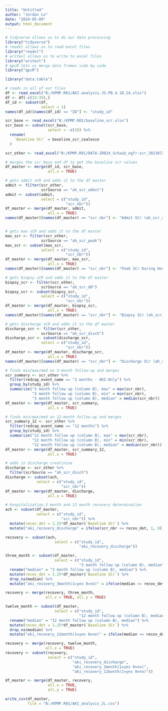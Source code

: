 ```yaml
---
title: "Untitled"
author: "Jordan Lo"
date: "2024-05-09"
output: html_document
---
```


```r
# tidyverse allows us to do our data processing
library("tidyverse")
# readxl allows us to read excel files
library("readxl")
# writexl allows us to write to excel files
library("writexl")
# qpcR lets us merge data frames side by side
library("qpcR")

library("data.table")
```

```r
# reads in all of our files
df <- read_excel("B:/KPMP.R01/AKI.analysis.JS.PB.4.18.24.xlsx")
df <- df[-c(32:35),]
df_id <- subset(df,
                select = 1)
names(df_id)[names(df_id) == "ID"] <- "study_id"

scr_base <- read_excel("B:/KPMP.R01/baseline_scr.xlsx") 
scr_base <- subset(scr_base,
                   select = -c(3)) %>%
  rename(
    `Baseline SCr` = baseline_scr_coalesce
  )

scr_other <- read_excel("B:/KPMP.R01/DATA-IR024_Schaub_egfr-scr_20230723V1.xlsx")
```

```r
# merges the scr_base and df to get the baseline scr values
df_master <- merge(df_id, scr_base,
                   all.x = TRUE)

# gets admit sCR and adds it to the df master
admit <- filter(scr_other,
                scrSource == "ah_scr_admit")
admit <- subset(admit,
                select = c("study_id",
                           "scr_nbr"))
df_master <- merge(df_master, admit,
                   all.x = TRUE)
names(df_master)[names(df_master) == "scr_nbr"] <- "Admit SCr (ah_scr_admit)"


# gets max sCR and adds it to the df master
max_scr <- filter(scr_other,
                scrSource == "ah_scr_peak")
max_scr <- subset(max_scr,
                select = c("study_id",
                           "scr_nbr"))
df_master <- merge(df_master, max_scr,
                   all.x = TRUE)
names(df_master)[names(df_master) == "scr_nbr"] <- "Peak SCr During Hospitalization (ah_scr_peak)"

# gets biopsy sCR and adds it to the df master
biopsy_scr <- filter(scr_other,
                scrSource == "ah_scr_d0")
biopsy_scr <- subset(biopsy_scr,
                select = c("study_id",
                           "scr_nbr"))
df_master <- merge(df_master, biopsy_scr,
                   all.x = TRUE)
names(df_master)[names(df_master) == "scr_nbr"] <- "Biopsy SCr (ah_scr_d0)"

# gets discharge sCR and adds it to the df master
discharge_scr <- filter(scr_other,
                scrSource == "ah_scr_disch")
discharge_scr <- subset(discharge_scr,
                select = c("study_id",
                           "scr_nbr"))
df_master <- merge(df_master, discharge_scr,
                   all.x = TRUE)
names(df_master)[names(df_master) == "scr_nbr"] <- "Discharge SCr (ah_scr_disch)"

# finds min/max/med on 3-month follow-up and merges
scr_summary <- scr_other %>%
  filter(redcap_event_name == "3 months - AKI-Only") %>%
  group_by(study_id) %>%
  summarize("3 month follow up (column B), max" = max(scr_nbr),
            "3 month follow up (column B), min" = min(scr_nbr),
            "3 month follow up (column B), median" = median(scr_nbr))
df_master <- merge(df_master, scr_summary,
                   all.x = TRUE)

# finds min/max/med on 12-month follow-up and merges
scr_summary_12 <- scr_other %>%
  filter(redcap_event_name == "12 months") %>%
  group_by(study_id) %>%
  summarize("12 month follow up (column B), max" = max(scr_nbr),
            "12 month follow up (column B), min" = min(scr_nbr),
            "12 month follow up (column B), median" = median(scr_nbr))
df_master <- merge(df_master, scr_summary_12,
                   all.x = TRUE)

# adds in discharge creatinine
discharge <- scr_other %>%
  filter(scrSource == "ah_scr_disch")
discharge <- subset(ach,
              select = c("study_id",
                         "scr_nbr"))
df_master <- merge(df_master, discharge,
                   all.x = TRUE)
```


```r
# hospitalization,3 month and 12 month recovery determination
ach <- subset(df_master,
              select = c("study_id",
                         "scr_nbr")) %>%
  mutate(recov_det = 1.25*df_master$`Baseline SCr`) %>%
  mutate("aki_recovery_discharge" = ifelse(scr_nbr <= recov_det, 1, 0))

recovery <- subset(ach,
                      select = c("study_id",
                                 "aki_recovery_discharge"))

three_month <- subset(df_master,
                      select = c("study_id",
                                 "3 month follow up (column B), median")) %>%
  rename("median" = "3 month follow up (column B), median") %>%
  mutate(recov_det = 1.25*df_master$`Baseline SCr`) %>%
  drop_na(median) %>%
  mutate("aki_recovery_3month(1=yes 0=no)" = ifelse(median <= recov_det, 1, 0))

recovery <- merge(recovery, three_month,
                  all.x = TRUE, all.y = TRUE)

twelve_month <- subset(df_master,
                      select = c("study_id",
                                 "12 month follow up (column B), median")) %>%
  rename("median" = "12 month follow up (column B), median") %>%
  mutate(recov_det = 1.25*df_master$`Baseline SCr`) %>%
  drop_na(median) %>%
  mutate("aki_recovery_12month(1=yes 0=no)" = ifelse(median <= recov_det, 1, 0))

recovery <- merge(recovery, twelve_month,
                  all.x = TRUE)
recovery <- subset(recovery,
                   select = c("study_id",
                              "aki_recovery_discharge",
                              "aki_recovery_3month(1=yes 0=no)",
                              "aki_recovery_12month(1=yes 0=no)"))

df_master <- merge(df_master, recovery,
                   all.x = TRUE, 
                   all.y = TRUE)

write_csv(df_master,
          file = "B:/KPMP.R01/AKI_analysis_JL.csv")
```

